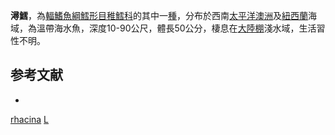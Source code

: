 {{Speciesbox
| taxon = Lotella rhacina
| binomial_authority = [[Forster|Forster]], 1801
| status = NE
| status_system = iucn3.1
| trend = unknow
| synonyms = *''Gadus rhacinus'', Forster, 1801
*''Gadum rhacinum'', Forster, 1801
*''Lotella rhacinus'', Forster, 1801
*''Lotella fuliginosa'', Forster, 1801
}}
'''潯鱈'''，為[[輻鰭魚綱|輻鰭魚綱]][[鱈形目|鱈形目]][[稚鱈科|稚鱈科]]的其中一[[種|種]]，分布於西南[[太平洋|太平洋]][[澳洲|澳洲]]及[[紐西蘭|紐西蘭]]海域，為溫帶海水魚，深度10-90公尺，體長50公分，棲息在[[大陸棚|大陸棚]]淺水域，生活習性不明。

==参考文献==
*{{FishBase_species|genus=Lotella|species=rhacina|year=2016|month=1}}

{{鱈形目小作品}}
{{Taxonbar}}
[[Category:潯鱈屬|rhacina]]
[[Category:1801年描述的魚類|L]]